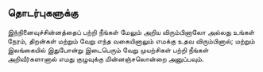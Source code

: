 <Head>
    <title>தொடர்புகளுக்கு</title>
</Head>

## தொடர்புகளுக்கு

இந்நினைவுச்சின்னத்தைப் பற்றி நீங்கள் மேலும் அறிய விரும்பினாலோ அல்லது உங்கள் நேரம், திறன்கள் மற்றும் வேறு எந்த வகையினாலும் எமக்கு உதவ விரும்பினால்; மற்றும் இலங்கையில் இதுபோன்று இடைபெரும் வேறு முயற்சிகள் பற்றி நீங்கள் அறிவீர்களானால் எமது குழுவுக்கு மின்னஞ்சலொன்றை  அனுப்பவும்.

<ContactForm />